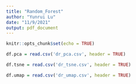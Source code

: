 ```yaml
---
title: "Random_Forest"
author: "Yunrui Lu"
date: "11/9/2021"
output: pdf_document
---
```


```r
knitr::opts_chunk$set(echo = TRUE)
```

\section{RANDOM_FOREST}

\subsection{PCA}

```r
df.pca = read.csv('dr_pca.csv', header = TRUE)
```

\subsection{TSNE}

```r
df.tsne = read.csv('dr_tsne.csv', header = TRUE)
```

\subsection{UMAP}

```r
df.umap = read.csv('dr_umap.csv', header = TRUE)
```


